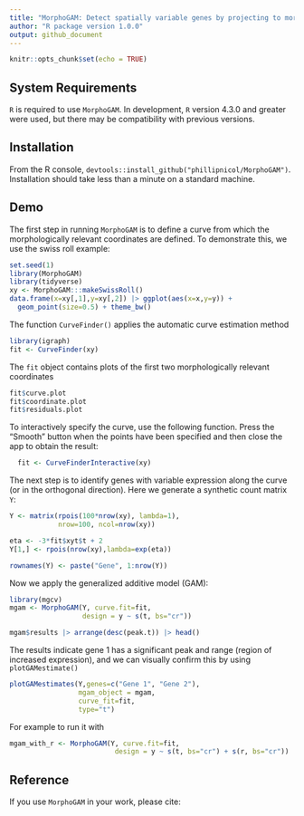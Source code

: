 ```yaml
---
title: "MorphoGAM: Detect spatially variable genes by projecting to morphologically relevant curves"
author: "R package version 1.0.0"
output: github_document
---
```


```r
knitr::opts_chunk$set(echo = TRUE)
```

## System Requirements

`R` is required to use `MorphoGAM`. In development, `R` version 4.3.0 and greater were used, but there may be compatibility with previous versions. 

## Installation 

From the R console, `devtools::install_github("phillipnicol/MorphoGAM")`. Installation should take less than a minute on a standard machine. 

## Demo 

The first step in running `MorphoGAM` is to define a curve from which the morphologically relevant coordinates are defined. To demonstrate this, we use the swiss roll example: 

```r
set.seed(1)
library(MorphoGAM)
library(tidyverse)
xy <- MorphoGAM:::makeSwissRoll()
data.frame(x=xy[,1],y=xy[,2]) |> ggplot(aes(x=x,y=y)) + 
  geom_point(size=0.5) + theme_bw()
```

The function `CurveFinder()` applies the automatic curve estimation method 

```r
library(igraph)
fit <- CurveFinder(xy)
```


The `fit` object contains plots of the first two morphologically relevant coordinates 

```r
fit$curve.plot
fit$coordinate.plot
fit$residuals.plot
```

To interactively specify the curve, use the following function. Press the "Smooth" button when the points have been specified and then close the app to obtain the result: 

```r
  fit <- CurveFinderInteractive(xy)
```

The next step is to identify genes with variable expression along the curve (or in the orthogonal direction). Here we generate a synthetic count matrix `Y`: 

```r
Y <- matrix(rpois(100*nrow(xy), lambda=1),
            nrow=100, ncol=nrow(xy))

eta <- -3*fit$xyt$t + 2
Y[1,] <- rpois(nrow(xy),lambda=exp(eta))

rownames(Y) <- paste("Gene", 1:nrow(Y))
```

Now we apply the generalized additive model (GAM): 

```r
library(mgcv)
mgam <- MorphoGAM(Y, curve.fit=fit,
                  design = y ~ s(t, bs="cr"))
```


```r
mgam$results |> arrange(desc(peak.t)) |> head()
```
The results indicate gene $1$ has a significant peak and range (region of increased expression), and we can visually confirm this by using `plotGAMestimate()`

```r
plotGAMestimates(Y,genes=c("Gene 1", "Gene 2"),
                 mgam_object = mgam,
                 curve_fit=fit,
                 type="t")
```


For example to run it with 

```r
mgam_with_r <- MorphoGAM(Y, curve.fit=fit,
                          design = y ~ s(t, bs="cr") + s(r, bs="cr"))
```



## Reference

If you use `MorphoGAM` in your work, please cite:


